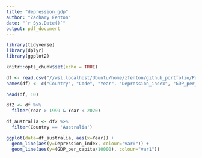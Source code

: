 ---
title: "depression_gdp"
author: "Zachary Fenton"
date: "`r Sys.Date()`"
output: pdf_document
---

```{r setup, include=FALSE}
library(tidyverse)
library(dplyr)
library(ggplot2)

knitr::opts_chunk$set(echo = TRUE)
```

```{r cars}
df <- read.csv("//wsl.localhost/Ubuntu/home/zfenton/github_portfolio/Portfolio/data/depressive-disorders-prevalence-vs-gdp-per-capita.csv")
names(df) <- c("Country", "Code", "Year", "Depression_index", "GDP_per_capita", "Continent")
```


```{r}
head(df, 10)
```

```{r}
df2 <- df %>%
  filter(Year > 1999 & Year < 2020)
```


```{r}
df_australia <- df2 %>%
  filter(Country == 'Australia')

ggplot(data=df_australia, aes(x=Year)) +
  geom_line(aes(y=Depression_index, colour="var0")) +
  geom_line(aes(y=(GDP_per_capita/10000), colour="var1"))
```

